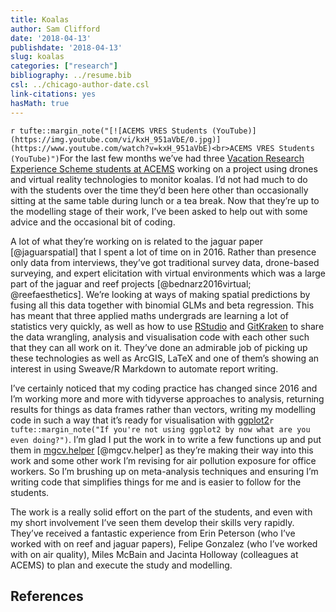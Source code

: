 ```yaml
---
title: Koalas
author: Sam Clifford
date: '2018-04-13'
publishdate: '2018-04-13'
slug: koalas
categories: ["research"]
bibliography: ../resume.bib
csl: ../chicago-author-date.csl
link-citations: yes
hasMath: true
---
```


`r tufte::margin_note("[![ACEMS VRES Students (YouTube)](https://img.youtube.com/vi/kxH_951aVbE/0.jpg)](https://www.youtube.com/watch?v=kxH_951aVbE)<br>ACEMS VRES Students (YouTube)")`For the last few months we've had three [Vacation Research Experience Scheme students at ACEMS](https://acems.org.au/news/vres-koala-conservation) working on a project using drones and virtual reality technologies to monitor koalas. I'd not had much to do with the students over the time they'd been here other than occasionally sitting at the same table during lunch or a tea break. Now that they're up to the modelling stage of their work, I've been asked to help out with some advice and the occasional bit of coding.

A lot of what they're working on is related to the jaguar paper [@jaguarspatial] that I spent a lot of time on in 2016. Rather than presence only data from interviews, they've got traditional survey data, drone-based surveying, and expert elicitation with virtual environments which was a large part of the jaguar and reef projects [@bednarz2016virtual; @reefaesthetics]. We're looking at ways of making spatial predictions by fusing all this data together with binomial GLMs and beta regression. This has meant that three applied maths undergrads are learning a lot of statistics very quickly, as well as how to use [RStudio](https://www.rstudio.com/) and [GitKraken](https://www.gitkraken.com/) to share the data wrangling, analysis and visualisation code with each other such that they can all work on it. They've done an admirable job of picking up these technologies as well as ArcGIS, LaTeX and one of them's showing an interest in using Sweave/R Markdown to automate report writing.

I've certainly noticed that my coding practice has changed since 2016 and I'm working more and more with tidyverse approaches to analysis, returning results for things as data frames rather than vectors, writing my modelling code in such a way that it's ready for visualisation with [ggplot2](http://ggplot2.tidyverse.org/)`r tufte::margin_note("If you're not using ggplot2 by now what are you even doing?")`. I'm glad I put the work in to write a few functions up and put them in [mgcv.helper](https://github.com/samclifford/mgcv.helper) [@mgcv.helper] as they're making their way into this work and some other work I'm revising for air pollution exposure for office workers. So I'm brushing up on meta-analysis techniques and ensuring I'm writing code that simplifies things for me and is easier to follow for the students.

The work is a really solid effort on the part of the students, and even with my short involvement I've seen them develop their skills very rapidly. They've received a fantastic experience from Erin Peterson (who I've worked with on reef and jaguar papers), Felipe Gonzalez (who I've worked with on air quality), Miles McBain and Jacinta Holloway (colleagues at ACEMS) to plan and execute the study and modelling.

## References